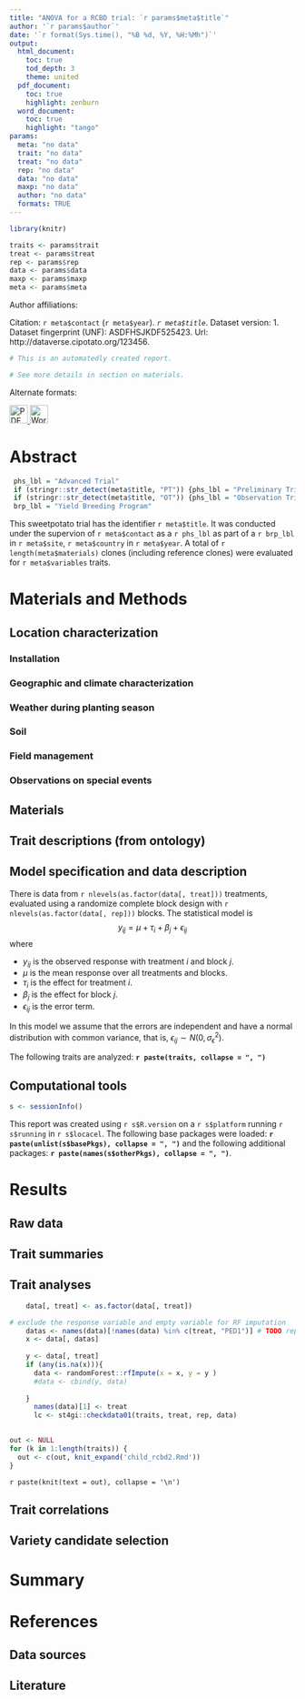 ```yaml
---
title: "ANOVA for a RCBD trial: `r params$meta$title`"
author: '`r params$author`'
date: '`r format(Sys.time(), "%B %d, %Y, %H:%Mh")`'
output: 
  html_document:
    toc: true
    tod_depth: 3
    theme: united
  pdf_document:
    toc: true
    highlight: zenburn
  word_document:
    toc: true
    highlight: "tango"
params: 
  meta: "no data"
  trait: "no data"
  treat: "no data"
  rep: "no data"
  data: "no data"
  maxp: "no data"
  author: "no data"
  formats: TRUE
---
```


```r
library(knitr)

traits <- params$trait
treat <- params$treat
rep <- params$rep
data <- params$data
maxp <- params$maxp
meta <- params$meta

```
Author affiliations:

Citation: `r meta$contact` (`r meta$year`). *`r meta$title`*. Dataset version: 1. Dataset fingerprint (UNF): ASDFHSJKDF525423. Url: http://dataverse.cipotato.org/123456.

```r
# This is an automatedly created report.

# See more details in section on materials.
```

Alternate formats: 

<a href="rcbd_withchild.pdf" target="_blank">
<img src="PDF.jpg" width = "32" height = "32" alt = "PDF"/>
</a>
<a href="rcbd_withchild.docx" target="_blank">
<img src="word.png" width = "32" height = "32" alt = "Word"/>
</a>

# Abstract
```r
 phs_lbl = "Advanced Trial"
 if (stringr::str_detect(meta$title, "PT")) {phs_lbl = "Preliminary Trial"}
 if (stringr::str_detect(meta$title, "OT")) {phs_lbl = "Observation Trial"}
 brp_lbl = "Yield Breeding Program"
```

This sweetpotato trial has the identifier `r meta$title`. It was conducted under the supervion of `r meta$contact`  as a `r phs_lbl` as part of a `r brp_lbl` in `r meta$site`, `r meta$country` in `r meta$year`. A total of `r length(meta$materials)` clones (including reference clones) were evaluated for `r meta$variables` traits.

# Materials and Methods
## Location characterization
### Installation
### Geographic and climate characterization
### Weather during planting season
### Soil
### Field management
### Observations on special events
## Materials
## Trait descriptions (from ontology)
## Model specification and data description

There is data from `r nlevels(as.factor(data[, treat]))` treatments, evaluated using a randomize complete block design with `r nlevels(as.factor(data[, rep]))` blocks. The statistical model is
$$
y_{ij} = \mu + \tau_i + \beta_j + \epsilon_{ij}
$$
where

* $y_{ij}$ is the observed response with treatment $i$ and block $j$.
* $\mu$ is the mean response over all treatments and blocks.
* $\tau_i$ is the effect for treatment $i$.
* $\beta_j$ is the effect for block $j$.
* $\epsilon_{ij}$ is the error term.

In this model we assume that the errors are independent and have a normal distribution with common variance, that is, $\epsilon_{ij} \sim N(0,\sigma_{\epsilon}^2)$.

The following traits are analyzed: **`r paste(traits, collapse = ", ")`**

## Computational tools
```r
s <- sessionInfo()
```

This report was created using `r s$R.version` on a `r s$platform` running `r s$running` in `r s$locacel`. The following base packages were loaded: 
**`r paste(unlist(s$basePkgs), collapse = ", ")`** and the following additional packages: 
**`r paste(names(s$otherPkgs), collapse = ", ")`**.

# Results
## Raw data
## Trait summaries
## Trait analyses

```r

    data[, treat] <- as.factor(data[, treat])

# exclude the response variable and empty variable for RF imputation
    datas <- names(data)[!names(data) %in% c(treat, "PED1")] # TODO replace "PED1" by a search
    x <- data[, datas]
    
    y <- data[, treat]
    if (any(is.na(x))){
      data <- randomForest::rfImpute(x = x, y = y )
      #data <- cbind(y, data)
      
    }
      names(data)[1] <- treat
      lc <- st4gi::checkdata01(traits, treat, rep, data)    
    
```
  

```r
out <- NULL
for (k in 1:length(traits)) {
  out <- c(out, knit_expand('child_rcbd2.Rmd'))
}
```

`r paste(knit(text = out), collapse = '\n')`

## Trait correlations

## Variety candidate selection

# Summary

# References

## Data sources

## Literature



